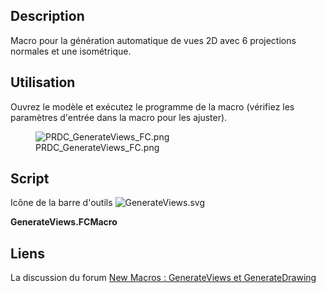 <languages/>

{{Macro/fr
|Name=GenerateViews
|Name/fr=GenerateViews
|Description=Macro pour la génération automatique de vues 2D avec 6 projections normales et une isométrique.
|Author=PR-DC
|Download=[https://wiki.freecad.org/images/2/21/GenerateViews.svg Icône de la barre d'outils]
|Date=2022-01-08
|Version=1.0.0
|FCVersion=0.18.4 et au-dessus
|SeeAlso=[https://github.com/PR-DC/PRDC_GenerateViews_FC Dépôt GitHub]
}}

==Description==

Macro pour la génération automatique de vues 2D avec 6 projections normales et une isométrique.

<span id="Usage"></span>
==Utilisation==

Ouvrez le modèle et exécutez le programme de la macro (vérifiez les paramètres d'entrée dans la macro pour les ajuster).

[[File:PRDC_GenerateViews_FC.png]]

==Script== 

Icône de la barre d'outils
[[File:GenerateViews.svg]]

'''GenerateViews.FCMacro'''

{{MacroCode|code=
# Macro for automatic 2D views generation
# with 6 normal projections and one isometric
# Author: Milos Petrasinovic <mpetrasinovic@prdc.rs>
# PR-DC, Republic of Serbia
# info@pr-dc.com
# 
# --------------------
#
# Copyright (C) 2022 PRDC <info@pr-dc.com>
# 
# This program is free software: you can redistribute it and/or modify
# it under the terms of the GNU Lesser General Public License as 
# published by the Free Software Foundation, either version 3 of the 
# License, or (at your option) any later version.
#  
# This program is distributed in the hope that it will be useful,
# but WITHOUT ANY WARRANTY; without even the implied warranty of
# MERCHANTABILITY or FITNESS FOR A PARTICULAR PURPOSE.  See the
# GNU Lesser General Public License for more details.
#  
# You should have received a copy of the GNU Lesser General Public License
# along with this program.  If not, see <https://www.gnu.org/licenses/>.
#
# ----- PARAMS -----
dx = 10 # space between views along x axis
dy = 10 # space between views along y axis
# --------------------

__Name__ = 'GenerateViews'
__Comment__ = 'Macro for automatic 2D views generation.'
__Author__ = 'Milos Petrasinovic <mpetrasinovic@pr-dc.com>'
__Version__ = '1.0.0'
__Date__ = '2022-01-07'
__License__ = 'GPL-3.0-or-later'
__Web__ = 'https://github.com/PR-DC/PRDC_GenerateViews_FC'
__Wiki__ = 'https://wiki.freecadweb.org/Macro_GenerateViews'
__Icon__ = 'https://wiki.freecad.org/images/2/21/GenerateViews.svg'
__Help__ = 'Open model and run the macro program!'
__Status__ = 'stable'
__Requires__ = 'Freecad >= 0.18'
__Communication__ = 'https://github.com/PR-DC/PRDC_GenerateViews_FC/issues/'
__Files__ = 'GenerateViews.svg'

import FreeCAD as App
import FreeCADGui as Gui
from PySide import QtGui
import Draft

doc = App.activeDocument()
doc_gui = Gui.activeDocument()
shapes = []

def GetShapes(objs, shapes):
    for obj in objs:
        if obj.TypeId == 'App::DocumentObjectGroup':
            GetShapes(obj.OutList, shapes)
        elif hasattr(obj, "Shape") and doc_gui.getObject(obj.Name).Visibility:
            shapes.append(obj)
    return shapes

def InitPosition(obj):
    doc.recompute()
    BB = obj.Shape.BoundBox
    Draft.move(obj, App.Vector(-BB.XMin, -BB.YMin, 0.0), copy=False)
    return [BB.XMax-BB.XMin, BB.YMax-BB.YMin]
    
if doc is not None:
    shapes = GetShapes(doc.RootObjects, shapes)
    if len(shapes):
        if len(shapes) == 1:
            model = shapes[0]
        else:
            model = doc.addObject("Part::Compound", "DrawingModel")
            model.Links = shapes
            doc.recompute()
        
        # Generate views
        Top = Draft.makeShape2DView(model, App.Vector(0, 0, 1))
        Top.Label = "TopView"
        TopBB = InitPosition(Top)
        Bottom = Draft.makeShape2DView(model, App.Vector(0, 0, -1))
        Bottom.Label = "BottomView"
        BottomBB = InitPosition(Bottom)
        Front = Draft.makeShape2DView(model, App.Vector(0, -1, 0))
        Front.Label = "FrontView"
        Draft.rotate(Front, -90, center=App.Vector(0, 0, 0), axis=App.Vector(0, 0, 1), copy=False)
        FrontBB = InitPosition(Front)
        Rear = Draft.makeShape2DView(model, App.Vector(0, 1, 0))
        Rear.Label = "RearView"
        Draft.rotate(Rear, -90, center=App.Vector(0, 0, 0), axis=App.Vector(0, 0, 1), copy=False)
        RearBB = InitPosition(Rear)
        Right = Draft.makeShape2DView(model, App.Vector(1, 0, 0))
        Right.Label = "RightView"
        Draft.rotate(Right, 180, center=App.Vector(0, 0, 0), axis=App.Vector(0, 0, 1), copy=False)
        RightBB = InitPosition(Right)
        Left = Draft.makeShape2DView(model, App.Vector(-1, 0, 0))
        Left.Label = "LeftView"
        Draft.rotate(Left, 180, center=App.Vector(0, 0, 0), axis=App.Vector(0, 0, 1), copy=False)
        LeftBB = InitPosition(Left)
        Isometric = Draft.makeShape2DView(model, App.Vector(0.57735, 0.57735, 0.57735))
        Isometric.Label = "IsometricView"
        IsometricBB = InitPosition(Isometric)
        doc.recompute()
        
        # Views position 
        RearPos = [RightBB[0]+2*dx, dy]
        Draft.move(Rear, App.Vector(RearPos[0], RearPos[1], 0.0), copy=False)
        RightPos = [dx, RearBB[1]+2*dy]
        Draft.move(Right, App.Vector(RightPos[0], RightPos[1], 0.0), copy=False)
        TopPos = [RearPos[0], RightPos[1]]
        Draft.move(Top, App.Vector(TopPos[0], TopPos[1], 0.0), copy=False)
        FrontPos = [RearPos[0], TopPos[1]+TopBB[1]+dy]
        Draft.move(Front, App.Vector(FrontPos[0], FrontPos[1], 0.0), copy=False)
        LeftPos = [TopPos[0]+TopBB[0]+dx, TopPos[1]]
        Draft.move(Left, App.Vector(LeftPos[0], LeftPos[1], 0.0), copy=False)
        BottomPos = [LeftPos[0]+LeftBB[0]+dx, TopPos[1]]
        Draft.move(Bottom, App.Vector(BottomPos[0], BottomPos[1], 0.0), copy=False)
        IsometricPos = [LeftPos[0], FrontPos[1]]
        Draft.move(Isometric, App.Vector(IsometricPos[0], IsometricPos[1], 0.0), copy=False)
        doc.recompute()
        
        if len(shapes) > 1:
            doc.removeObject(model.Name)
            for obj in shapes:
                doc_gui.getObject(obj.Name).Visibility = True
                
        # Add views to group
        ViewsGroup = doc.addObject('App::DocumentObjectGroup', 'ViewsGroup')
        ViewsGroup.addObjects([Top, Bottom, Front, Rear, Right, Left, Isometric])
        
        Gui.updateGui()
    else:
        msgBox = QtGui.QMessageBox()
        msgBox.setWindowTitle("Error")
        msgBox.setText("No shapes for drawing!")
        msgBox.exec_()
        App.Console.PrintError("\nError: No shapes for drawing!\n")
else:
    msgBox = QtGui.QMessageBox()
    msgBox.setWindowTitle("Error")
    msgBox.setText("No active document!")
    msgBox.exec_()
    App.Console.PrintError("\nError: No active document!\n")
}}

<span id="Links"></span>
==Liens==

La discussion du forum [https://forum.freecadweb.org/viewtopic.php?f=22&t=65135 New Macros : GenerateViews et GenerateDrawing]